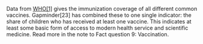 Data from [WHO[1]](http://gapm.io/xwhoim) gives the immunization coverage of all different common vaccines. Gapminder[23] has combined these to one single indicator: the share of children who has received at least one vaccine. This indicates at least some basic form of access to modern health service and scientific medicine. Read more in the note to Fact question 9: Vaccination.